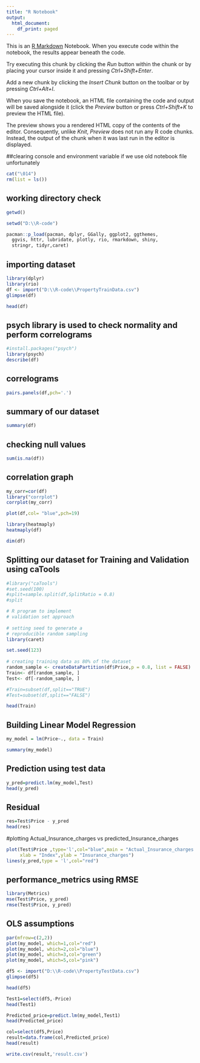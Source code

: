 ---
title: "R Notebook"
output:
  html_document:
    df_print: paged
---

This is an [R Markdown](http://rmarkdown.rstudio.com) Notebook. When you execute code within the notebook, the results appear beneath the code. 

Try executing this chunk by clicking the *Run* button within the chunk or by placing your cursor inside it and pressing *Ctrl+Shift+Enter*. 

Add a new chunk by clicking the *Insert Chunk* button on the toolbar or by pressing *Ctrl+Alt+I*.

When you save the notebook, an HTML file containing the code and output will be saved alongside it (click the *Preview* button or press *Ctrl+Shift+K* to preview the HTML file).

The preview shows you a rendered HTML copy of the contents of the editor. Consequently, unlike *Knit*, *Preview* does not run any R code chunks. Instead, the output of the chunk when it was last run in the editor is displayed.

##clearing console and environment variable if we use old notebook file unfortunately

```{r}
cat("\014")
rm(list = ls())
```

## working directory check

```{r}
getwd()

```
```{r}
setwd("D:\\R-code")
```

```{r}
pacman::p_load(pacman, dplyr, GGally, ggplot2, ggthemes, 
  ggvis, httr, lubridate, plotly, rio, rmarkdown, shiny, 
  stringr, tidyr,caret)
```




## importing dataset

```{r}
library(dplyr)
library(rio)
df <- import("D:\\R-code\\PropertyTrainData.csv")
glimpse(df)
```

```{r}
head(df)
```


## psych library is used to check normality and perform correlograms

```{r}
#install.packages("psych")
library(psych)
describe(df)
```

## correlograms
```{r}
pairs.panels(df,pch='.')

```

## summary of our dataset

```{r}
summary(df)
```


## checking null values
```{r}
sum(is.na(df))
```
## correlation graph

```{r}
my_corr=cor(df)
library("corrplot")
corrplot(my_corr)
```

```{r}
plot(df,col= "blue",pch=19)
```

```{r}

library(heatmaply)
heatmaply(df)

```



```{r}
dim(df)
```

## Splitting our dataset for Training and Validation using caTools

```{r}
#library("caTools")
#set.seed(100)
#split=sample.split(df,SplitRatio = 0.8)
#split
```
```{r}
# R program to implement
# validation set approach
 
# setting seed to generate a
# reproducible random sampling
library(caret)

set.seed(123)
 
# creating training data as 80% of the dataset
random_sample <- createDataPartition(df$Price,p = 0.8, list = FALSE)
Train<- df[random_sample, ]
Test<- df[-random_sample, ]
```


```{r}
#Train=subset(df,split=="TRUE")
#Test=subset(df,split=="FALSE")
```


```{r}
head(Train)
```

## Building Linear Model Regression

```{r}
my_model = lm(Price~., data = Train)
```

```{r}
summary(my_model)
```

## Prediction using test data

```{r}
y_pred=predict.lm(my_model,Test)
head(y_pred)
```

## Residual 

```{r}
res=Test$Price - y_pred
head(res)
```


#plotting Actual_Insurance_charges  vs predicted_Insurance_charges

```{r}
plot(Test$Price ,type='l',col="blue",main = "Actual_Insurance_charges  vs predicted_Insurance_charges",
     xlab = "Index",ylab = "Insurance_charges")
lines(y_pred,type = 'l',col="red")
```

## performance_metrics using RMSE

```{r}
library(Metrics)
mse(Test$Price, y_pred)
rmse(Test$Price, y_pred)
```
## OLS assumptions

```{r}
par(mfrow=c(2,2))
plot(my_model, which=1,col="red")
plot(my_model, which=2,col="blue")
plot(my_model, which=3,col="green")
plot(my_model, which=5,col="pink")

```

```{r}
df5 <- import("D:\\R-code\\PropertyTestData.csv")
glimpse(df5)
```
```{r}
head(df5)
```

```{r}
Test1=select(df5,-Price)
head(Test1)
```

```{r}
Predicted_price=predict.lm(my_model,Test1)
head(Predicted_price)
```
```{r}
col=select(df5,Price)
result=data.frame(col,Predicted_price)
head(result)
```

```{r}
write.csv(result,'result.csv')
```












